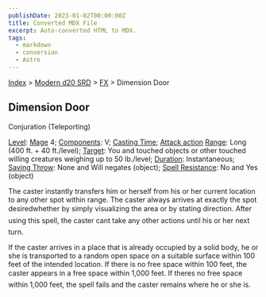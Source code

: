 ```yaml
---
publishDate: 2023-01-02T00:00:00Z
title: Converted MDX File
excerpt: Auto-converted HTML to MDX.
tags:
  - markdown
  - conversion
  - Astro
---
```


[Index](-index) > [Modern d20 SRD](modern-d20-srd-index) > [FX](modern-d20-srd-fx-index) > Dimension Door

## Dimension Door

Conjuration (Teleporting)

[Level](modern-d20-srd-fx-level): [Mage](modern-d20-srd-classes-advanced-mage) 4; [Components](modern-d20-srd-fx-components): V; [Casting Time](modern-d20-srd-fx-casting-time); [Attack action](modern-d20-srd-combat-attack-actions) [Range](modern-d20-srd-fx-range): Long (400 ft. + 40 ft./level); [Target](modern-d20-srd-fx-target): You and touched objects or other touched willing creatures weighing up to 50 lb./level; [Duration](modern-d20-srd-fx-duration): Instantaneous; [Saving Throw](modern-d20-srd-basics-saving-throws): None and Will negates (object); [Spell Resistance](modern-d20-srd-special-abilities-spell-resistance): No and Yes (object)

The caster instantly transfers him or herself from his or her current location to any other spot within range. The caster always arrives at exactly the spot desiredwhether by simply visualizing the area or by stating direction. After using this spell, the caster cant take any other actions until his or her next turn.

If the caster arrives in a place that is already occupied by a solid body, he or she is transported to a random open space on a suitable surface within 100 feet of the intended location. If there is no free space within 100 feet, the caster appears in a free space within 1,000 feet. If theres no free space within 1,000 feet, the spell fails and the caster remains where he or she is.
